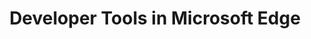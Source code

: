 ---
title: Developer Tools in Microsoft Edge
description: Developer Tools in Microsoft Edge
order: 1
---